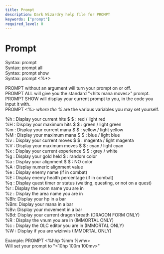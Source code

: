 ```yaml
---
title: Prompt
description: Dark Wizardry help file for PROMPT
keywords: ["prompt"]
required_level: 0
---
```


# Prompt

Syntax: prompt  
Syntax: prompt all  
Syntax: prompt show  
Syntax: prompt \<%*\>  

PROMPT without an argument will turn your prompt on or off.  
PROMPT ALL will give you the standard "\<hits mana moves\>" prompt.  
PROMPT SHOW will display your current prompt to you, in the code you input it with.  
PROMPT \<%*\> where the %* are the various variables you may set yourself.  

%h :  Display your current hits            $ $ : red / light red  
%H :  Display your maximum hits            $ $ : green / light green  
%m :  Display your current mana            $ $ : yellow / light yellow  
%M :  Display your maximum mana            $ $ : blue / light blue  
%v :  Display your current moves           $ $ : magenta / light magenta  
%V :  Display your maximum moves           $ $ : cyan / light cyan  
%x :  Display your current experience      $ $ : grey / white  
%g :  Display your gold held               $ : random color  
%a :  Display your alignment               $ $ : NO color  
%A :  Display numeric alignment value  
%e :  Display enemy name (if in combat)  
%E :  Display enemy health percentage (if in combat)  
%q :  Display quest timer or status (waiting, questing, or not on a quest)  
%r :  Display the room name you are in  
%z :  Display the area name you are in  
%Bh:  Display your hp in a bar  
%Bm:  Display your mana in a bar  
%Bv:  Display your movement in a bar  
%Bd:  Display your current dragon breath (DRAGON FORM ONLY)  
%R :  Display the vnum you are in (IMMORTAL ONLY)  
%c :  Display the OLC editor you are in (IMMORTAL ONLY)  
%W :  Display if you are wizinvis (IMMORTAL ONLY)  

Example: PROMPT \<%hhp %mm %vmv\>  
    Will set your prompt to "\<10hp 100m 100mv\>"